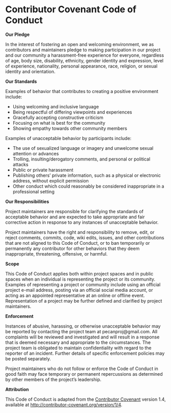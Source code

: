 # Contributor Covenant Code of Conduct {-}

**Our Pledge**

In the interest of fostering an open and welcoming environment, we as contributors and maintainers pledge to making participation in our project and our community a harassment-free experience for everyone, regardless of age, body size, disability, ethnicity, gender identity and expression, level of experience, nationality, personal appearance, race, religion, or sexual identity and orientation.

**Our Standards**

Examples of behavior that contributes to creating a positive environment include:

   * Using welcoming and inclusive language
   * Being respectful of differing viewpoints and experiences
   * Gracefully accepting constructive criticism
   * Focusing on what is best for the community
   * Showing empathy towards other community members

Examples of unacceptable behavior by participants include:

* The use of sexualized language or imagery and unwelcome sexual attention or advances
* Trolling, insulting/derogatory comments, and personal or political attacks
* Public or private harassment
* Publishing others' private information, such as a physical or electronic address, without explicit permission
* Other conduct which could reasonably be considered inappropriate in a professional setting



**Our Responsibilities**

Project maintainers are responsible for clarifying the standards of acceptable behavior and are expected to take appropriate and fair corrective action in response to any instances of unacceptable behavior.

Project maintainers have the right and responsibility to remove, edit, or reject comments, commits, code, wiki edits, issues, and other contributions that are not aligned to this Code of Conduct, or to ban temporarily or permanently any contributor for other behaviors that they deem inappropriate, threatening, offensive, or harmful.

**Scope**

This Code of Conduct applies both within project spaces and in public spaces when an individual is representing the project or its community. Examples of representing a project or community include using an official project e-mail address, posting via an official social media account, or acting as an appointed representative at an online or offline event. Representation of a project may be further defined and clarified by project maintainers.

**Enforcement**

Instances of abusive, harassing, or otherwise unacceptable behavior may be reported by contacting the project team at pecanproj@gmail.com. All complaints will be reviewed and investigated and will result in a response that is deemed necessary and appropriate to the circumstances. The project team is obligated to maintain confidentiality with regard to the reporter of an incident. Further details of specific enforcement policies may be posted separately.

Project maintainers who do not follow or enforce the Code of Conduct in good faith may face temporary or permanent repercussions as determined by other members of the project's leadership.

**Attribution**

This Code of Conduct is adapted from the [Contributor Covenant](http://contributor-covenant.org/)  version 1.4, available at [http://contributor-covenant.org/version/1/4](http://contributor-covenant.org/version/1/4/).
